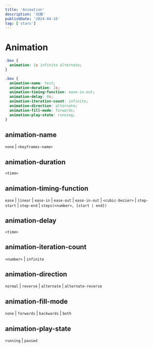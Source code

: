 ```yaml
---
title: 'Animation'
description: '动画'
publishDate: '2024-04-16'
tag: ['stars']
---
```


# Animation

```css
.box {
  animation: 1s infinite alternate;
}
```

```css
.box {
  animation-name: test;
  animation-duration: 1s;
  animation-timing-function: ease-in-out;
  animation-delay: 0s;
  animation-iteration-count: infinite;
  animation-direction: alternate;
  animation-fill-mode: forwards;
  animation-play-state: running;
}
```

## animation-name

`none` | `<keyframes-name>`

## animation-duration

`<time>`

## animation-timing-function

`ease` | `linear` | `ease-in` | `ease-out` | `ease-in-out` | `<cubic-bezier>` | `step-start` | `step-end` | `steps(<number>, [start | end])`

## animation-delay

`<time>`

## animation-iteration-count

`<number>` | `infinite`

## animation-direction

`normal` | `reverse` | `alternate` | `alternate-reverse`

## animation-fill-mode

`none` | `forwards` | `backwards` | `both`

## animation-play-state

`running` | `paused`
